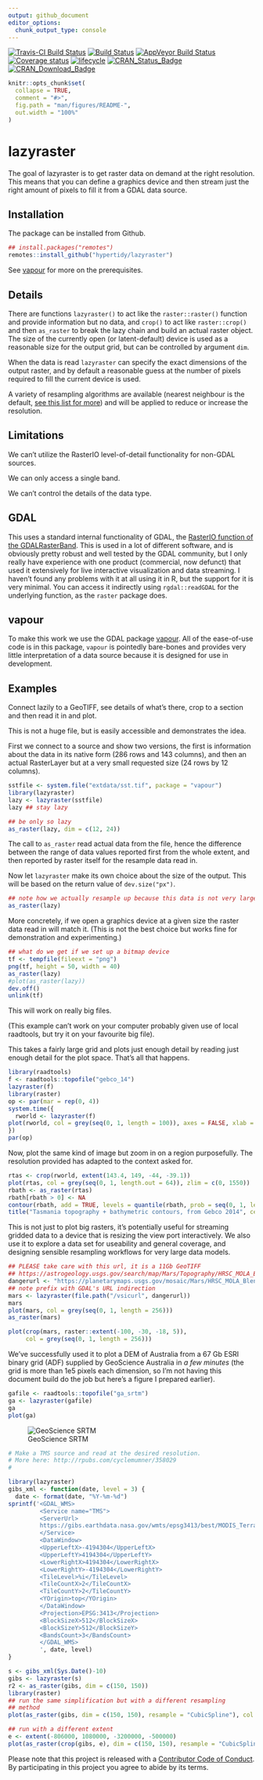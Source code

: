 ```yaml
---
output: github_document
editor_options: 
  chunk_output_type: console
---
```


<!-- README.md is generated from README.Rmd. Please edit that file -->

[![Travis-CI Build Status](http://badges.herokuapp.com/travis/hypertidy/lazyraster?branch=master&env=BUILD_NAME=xenial_release&label=linux)](https://travis-ci.org/hypertidy/lazyraster)
[![Build Status](http://badges.herokuapp.com/travis/hypertidy/lazyraster?branch=master&env=BUILD_NAME=osx_release&label=osx)](https://travis-ci.org/hypertidy/lazyraster) 
[![AppVeyor Build Status](https://ci.appveyor.com/api/projects/status/github/hypertidy/lazyraster?branch=master&svg=true)](https://ci.appveyor.com/project/mdsumner/lazyraster) 
[![Coverage status](https://codecov.io/gh/hypertidy/lazyraster/branch/master/graph/badge.svg)](https://codecov.io/github/hypertidy/lazyraster?branch=master)
[![lifecycle](https://img.shields.io/badge/lifecycle-maturing-blue.svg)](https://www.tidyverse.org/lifecycle/#maturing) [![CRAN_Status_Badge](http://www.r-pkg.org/badges/version/lazyraster)](https://cran.r-project.org/package=lazyraster)
[![CRAN_Download_Badge](http://cranlogs.r-pkg.org/badges/lazyraster)](https://cran.r-project.org/package=lazyraster)

 
```r
knitr::opts_chunk$set(
  collapse = TRUE,
  comment = "#>",
  fig.path = "man/figures/README-",
  out.width = "100%"
)
```
# lazyraster

The goal of lazyraster is to get raster data on demand at the right resolution. This means that you can
define a graphics device and then stream just the right amount of pixels to fill it from a GDAL data source.  

## Installation

The package can be installed from Github.

```R
## install.packages("remotes")
remotes::install_github("hypertidy/lazyraster")
```

See [vapour](https://github.com/hypertidy/vapour) for more on the prerequisites. 

## Details 

There are functions `lazyraster()` to act like the `raster::raster()` function and provide information but no data, and `crop()` to act like `raster::crop()` and then `as_raster` to break the lazy chain and build an actual raster object. The size of the currently open (or latent-default) device is used as a reasonable size for the output grid, but can be controlled by argument `dim`. 

When the data is read `lazyraster` can specify the exact dimensions of the output raster, and by default a reasonable guess at the number of pixels required to fill the current device is used. 

A variety of resampling algorithms are available (nearest neighbour is the default, [see this list for more](https://github.com/hypertidy/vapour/blob/master/R/raster-input.R#L9)) and will be applied to reduce or increase the resolution. 

## Limitations

We can't utilize the RasterIO level-of-detail functionality for non-GDAL sources. 

We can only access a single band. 

We can't control the details of the data type. 

## GDAL

This uses a standard internal functionality of GDAL, the [RasterIO function of the GDALRasterBand](http://www.gdal.org/classGDALRasterBand.html#a30786c81246455321e96d73047b8edf1). This is used in a lot of different software, and is obviously pretty robust and well tested by the GDAL community, but I only really have experience with one product (commercial, now defunct) that used it extensively for live interactive visualization and data streaming. I haven't found any problems with it at all using it in R, but the support for it is very minimal. You can access it indirectly using `rgdal::readGDAL` for the underlying function, as the `raster` package does.  

## vapour


To make this work we use the GDAL package [vapour](https://github.com/hypertidy/vapour). All of the ease-of-use code is in this package, `vapour` is pointedly bare-bones and provides very little interpretation of a data source because it is designed for use in development. 

## Examples

Connect lazily to a GeoTIFF, see details of what's there, crop to a section and then read it in and plot. 

This is not a huge file, but is easily accessible and demonstrates the idea. 


First we connect to a source and show two versions, the first is information about the data in its native form (286 rows and 143 columns), and then an actual RasterLayer but at a very small requested size (24 rows by 12 columns). 

```r
sstfile <- system.file("extdata/sst.tif", package = "vapour")
library(lazyraster)
lazy <- lazyraster(sstfile)
lazy ## stay lazy

## be only so lazy
as_raster(lazy, dim = c(12, 24))
```

The call to `as_raster` read actual data from the file, hence the difference between the range of data values reported first from the whole extent, and then reported by raster itself for the resample data read in. 

Now let `lazyraster` make its own choice about the size of the output. This will be based on the return value of `dev.size("px")`. 

```r
## note how we actually resample up because this data is not very large
as_raster(lazy)
```

More concretely, if we open a graphics device at a given size the raster data read in will match it. (This is not the best choice but works fine for demonstration and experimenting.)

```r
## what do we get if we set up a bitmap device
tf <- tempfile(fileext = "png")
png(tf, height = 50, width = 40)
as_raster(lazy)
#plot(as_raster(lazy))
dev.off()
unlink(tf)
```

This will work on really big files. 

(This example can't work on your computer probably given use of local raadtools, but try it on your favourite big file). 

This takes a fairly large grid and plots just enough detail by reading just enough detail for the plot space. That's all that happens. 

```r
library(raadtools)
f <- raadtools::topofile("gebco_14")
lazyraster(f)
library(raster)
op <- par(mar = rep(0, 4))
system.time({
  rworld <- lazyraster(f)
plot(rworld, col = grey(seq(0, 1, length = 100)), axes = FALSE, xlab = "", ylab = "", asp = "", legend = FALSE)
})
par(op)
```


Now, plot the same kind of image but zoom in on a region purposefully. The resolution provided has adapted to the context asked for. 

```r
rtas <- crop(rworld, extent(143.4, 149, -44, -39.1))
plot(rtas, col = grey(seq(0, 1, length.out = 64)), zlim = c(0, 1550))
rbath <- as_raster(rtas)
rbath[rbath > 0] <- NA
contour(rbath, add = TRUE, levels = quantile(rbath, prob = seq(0, 1, length.out = 8)))
title("Tasmania topography + bathymetric contours, from Gebco 2014", cex.main = 0.85)
```

This is not just to plot big rasters, it's potentially useful for streaming gridded data to a device that is resizing the view port interactively. We also use it to explore a data set for useability and general coverage, and designing sensible resampling workflows for very large data models. 


```r
## PLEASE take care with this url, it is a 11Gb GeoTIFF
## https://astrogeology.usgs.gov/search/map/Mars/Topography/HRSC_MOLA_Blend/Mars_HRSC_MOLA_BlendDEM_Global_200mp_v2
dangerurl <- "https://planetarymaps.usgs.gov/mosaic/Mars/HRSC_MOLA_Blend/Mars_HRSC_MOLA_BlendDEM_Global_200mp_v2.tif"
## note prefix with GDAL's URL indirection
mars <- lazyraster(file.path("/vsicurl", dangerurl))
mars
plot(mars, col = grey(seq(0, 1, length = 256)))
as_raster(mars)

plot(crop(mars, raster::extent(-100, -30, -18, 5)), 
     col = grey(seq(0, 1, length = 256)))
```




We've successfully used it to plot a DEM of Australia from a 67 Gb ESRI binary grid (ADF) supplied by GeoScience Australia in *a few minutes* (the grid is more than 1e5 pixels each dimension, so I'm not having this document build do the job but here's a figure I prepared earlier). 


```r
gafile <- raadtools::topofile("ga_srtm")
ga <- lazyraster(gafile)
ga
plot(ga)
```

![GeoScience SRTM][im]




```r
# Make a TMS source and read at the desired resolution. 
# More here: http://rpubs.com/cyclemumner/358029
# 

library(lazyraster)
gibs_xml <- function(date, level = 3) {
  date <- format(date, "%Y-%m-%d")
sprintf('<GDAL_WMS>
         <Service name="TMS">
         <ServerUrl>
         https://gibs.earthdata.nasa.gov/wmts/epsg3413/best/MODIS_Terra_CorrectedReflectance_TrueColor/default/%s/250m/${z}/${y}/${x}.jpg</ServerUrl>
         </Service>
         <DataWindow>
         <UpperLeftX>-4194304</UpperLeftX>
         <UpperLeftY>4194304</UpperLeftY>
         <LowerRightX>4194304</LowerRightX>
         <LowerRightY>-4194304</LowerRightY>
         <TileLevel>%i</TileLevel>
         <TileCountX>2</TileCountX>
         <TileCountY>2</TileCountY>
         <YOrigin>top</YOrigin>
         </DataWindow>
         <Projection>EPSG:3413</Projection>
         <BlockSizeX>512</BlockSizeX>
         <BlockSizeY>512</BlockSizeY>
         <BandsCount>3</BandsCount>
         </GDAL_WMS>
         ', date, level)
}

s <- gibs_xml(Sys.Date()-10)
gibs <- lazyraster(s)
r2 <- as_raster(gibs, dim = c(150, 150))
library(raster)
## run the same simplification but with a different resampling 
## method
plot(as_raster(gibs, dim = c(150, 150), resample = "CubicSpline"), col = head(palr::sstPal(64), 45))

## run with a different extent
e <- extent(-806000, 1080000, -3200000, -500000)
plot(as_raster(crop(gibs, e), dim = c(150, 150), resample = "CubicSpline"), col = head(palr::sstPal(64), 45))

```


Please note that this project is released with a [Contributor Code of Conduct](CODE_OF_CONDUCT.md).
By participating in this project you agree to abide by its terms.


[im]: inst/images/ga_srtm.png "GeoScience SRTM"


